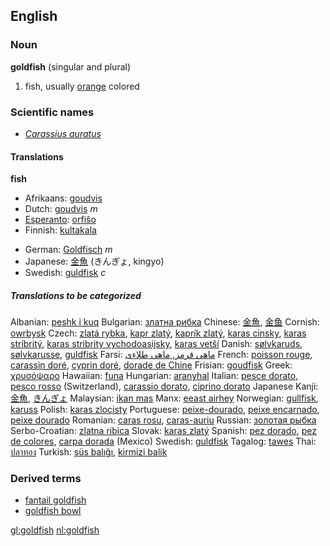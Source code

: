 {{rfc}}
{{wikipedia}}
==English==

===Noun===
'''goldfish''' (singular and plural)

# fish, usually [[orange]] colored

===Scientific names===
*''[[Carassius auratus]]''

====Translations====
'''fish'''
{{top}}
*Afrikaans: [[goudvis]]
*Dutch: [[goudvis]] ''m''
*[[Esperanto]]: [[orfiŝo]]
*Finnish: [[kultakala]]
{{mid}}
*German: [[Goldfisch]] ''m''
*Japanese: [[金魚]] (きんぎょ, kingyo)
*Swedish: [[guldfisk]] ''c''
{{bottom}}

=====Translations to be categorized=====
{{checktrans}}
Albanian: [[peshk i kuq]]
Bulgarian: [[златна рибка]]
Chinese: [[金魚]], [[金鱼]]
Cornish: [[owrbysk]]
Czech: [[zlatá rybka]], [[kapr zlatý]], [[kaprík zlatý]], [[karas cinsky]], [[karas stríbritý]], [[karas stribrity vychodoasijsky]], [[karas vetší]]
Danish: [[sølvkaruds]], [[sølvkarusse]], [[guldfisk]]
Farsi: [[ماهی قرمز, ماهی طلاءی]]
French: [[poisson rouge]], [[carassin doré]], [[cyprin doré]], [[dorade de Chine]]
Frisian: [[goudfisk]]
Greek: [[χρυσόψαρο]]
Hawaiian: [[funa]]
Hungarian: [[aranyhal]]
Italian: [[pesce dorato]], [[pesco rosso]] (Switzerland), [[carassio dorato]], [[ciprino dorato]]
Japanese Kanji: [[金魚]], [[きんぎょ]] 	 	 
Malaysian: [[ikan mas]]
Manx: [[eeast airhey]]
Norwegian: [[gullfisk]], [[karuss]]
Polish: [[karas zlocisty]]
Portuguese: [[peixe-dourado]], [[peixe encarnado]], [[peixe dourado]] 	 	 
Romanian: [[caras rosu]], [[caras-auriu]]
Russian: [[золотая рыбка]]
Serbo-Croatian: [[zlatna ribica]] 	 	 
Slovak: [[karas zlatý]]
Spanish: [[pez dorado]], [[pez de colores]], [[carpa dorada]] (Mexico)
Swedish: [[guldfisk]] 	 	 
Tagalog: [[tawes]]
Thai: [[ปลาทอง]]	 	 
Turkish: [[süs balığı]], [[kirmizi balik]]

===Derived terms===
*[[fantail goldfish]]
*[[goldfish bowl]]

[[gl:goldfish]]
[[nl:goldfish]]
